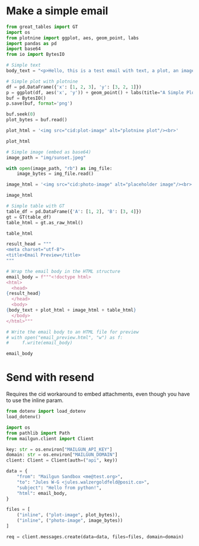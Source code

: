 

# Make a simple email
```python
from great_tables import GT
import os
from plotnine import ggplot, aes, geom_point, labs
import pandas as pd
import base64
from io import BytesIO
```

``` python

# Simple text
body_text = "<p>Hello, this is a test email with text, a plot, an image, and a table.</p>"

```

```python
# Simple plot with plotnine
df = pd.DataFrame({'x': [1, 2, 3], 'y': [3, 2, 1]})
p = ggplot(df, aes('x', 'y')) + geom_point() + labs(title="A Simple Plot")
buf = BytesIO()
p.save(buf, format='png')

buf.seek(0)
plot_bytes = buf.read()

plot_html = '<img src="cid:plot-image" alt="plotnine plot"/><br>'

plot_html

```


```python
# Simple image (embed as base64)
image_path = "img/sunset.jpeg"

with open(image_path, "rb") as img_file:
    image_bytes = img_file.read()

image_html = '<img src="cid:photo-image" alt="placeholder image"/><br>'

image_html
```


```python
# Simple table with GT
table_df = pd.DataFrame({'A': [1, 2], 'B': [3, 4]})
gt = GT(table_df)
table_html = gt.as_raw_html()

table_html

```

```python
result_head = """
<meta charset="utf-8">
<title>Email Preview</title>
"""

# Wrap the email body in the HTML structure
email_body = f"""<!doctype html>
<html>
  <head>
{result_head}
  </head>
  <body>
{body_text + plot_html + image_html + table_html}
  </body>
</html>"""

# Write the email body to an HTML file for preview
# with open("email_preview.html", "w") as f:
#     f.write(email_body)

email_body

```

# Send with resend

Requires the cid workaround to embed attachments, even though you have to use the inline param.
```python
from dotenv import load_dotenv
load_dotenv()

import os
from pathlib import Path
from mailgun.client import Client

key: str = os.environ["MAILGUN_API_KEY"]
domain: str = os.environ["MAILGUN_DOMAIN"]
client: Client = Client(auth=("api", key))

data = {
    "from": "Mailgun Sandbox <me@test.org>",
    "to": "Jules W-G <jules.walzergoldfeld@posit.co>",
    "subject": "Hello from python!",
    "html": email_body,
}

files = [
    ("inline", ("plot-image", plot_bytes)),
    ("inline", ("photo-image", image_bytes))
]

req = client.messages.create(data=data, files=files, domain=domain)

```
